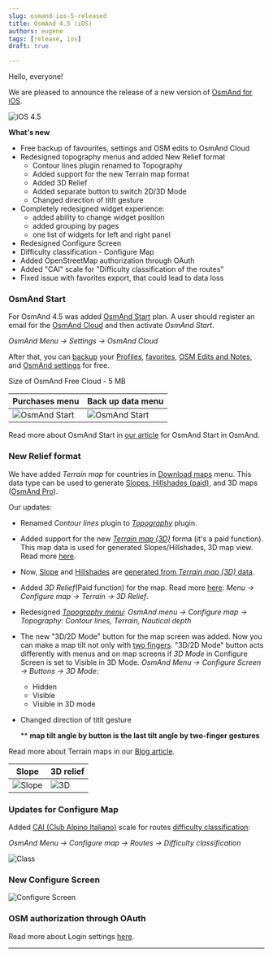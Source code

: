 ```yaml
---
slug: osmand-ios-5-released
title: OsmAnd 4.5 (iOS)
authors: eugene
tags: [release, ios]
draft: true

---
```




Hello, everyone!

We are pleased to announce the release of a new version of [OsmAnd for iOS](https://itunes.apple.com/us/app/osmand-maps-travel-navigate/id934850257).

![iOS 4.5](./img/ios-4-5.png)

<!--truncate-->

**What's new**

* Free backup of favourites, settings and OSM edits to OsmAnd Cloud
* Redesigned topography menus and added New Relief format
  * Contour lines plugin renamed to Topography
  * Added support for the new Terrain map format
  * Added 3D Relief 
  * Added separate button to switch 2D/3D Mode
  * Changed direction of titlt gesture
* Completely redesigned widget experience:
  * added ability to change widget position
  * added grouping by pages
  * one list of widgets for left and right panel
* Redesigned Configure Screen
* Difficulty classification - Configure Map
* Added OpenStreetMap authorization through OAuth 
* Added "CAI" scale for "Difficulty classification of the routes"
* Fixed issue with favorites export, that could lead to data loss


### OsmAnd Start

For OsmAnd 4.5 was added [OsmAnd Start](./start) plan. A user should register an email for the [OsmAnd Cloud](https://osmand.net/docs/user/personal/osmand-cloud) and then activate _OsmAnd Start_.

_OsmAnd Menu → Settings → OsmAnd Cloud_

After that, you can [backup](https://osmand.net/docs/user/personal/osmand-cloud#select-data-to-back-up) your [Profiles](https://osmand.net/docs/user/personal/profiles), [favorites](https://osmand.net/docs/user/personal/favorites), [OSM Edits and Notes](https://osmand.net/docs/user/plugins/osm-editing#create--modify-osm-note), and [OsmAnd settings](https://osmand.net/docs/user/personal/profiles) for free.

Size of OsmAnd Free Cloud - 5 MB

|Purchases menu|Back up data menu|
|-------|-------|
|![OsmAnd Start](./img/start.png)| ![OsmAnd Start](./img/backup-menu.png)   |

Read more about OsmAnd Start in [our article](https://osmand.net/blog/start) for OsmAnd Start in OsmAnd.

### New Relief format

We have added _Terrain map_ for countries in [Download maps](https://osmand.net/docs/user/start-with/download-maps) menu. This data type can be used to generate [Slopes, Hillshades (paid)](https://osmand.net/docs/user/purchases/android#free-and-paid-features), and 3D maps ([OsmAnd Pro](https://osmand.net/docs/user/purchases/android#pro-features)).

Our updates:
- Renamed _Contour lines_ plugin to [_Topography_](https://osmand.net/docs/user/plugins/contour-lines) plugin.
- Added support for the new [_Terrain map (3D)_](https://osmand.net/docs/user/personal/maps#map-types) forma (it's a paid function). This map data is used for generated Slopes/Hillshades, 3D map view. Read more [here](https://osmand.net/blog/terrain#terrain-map-data).
- Now, [Slope](https://osmand.net/docs/user/plugins/contour-lines#slope-map) and [Hillshades](https://osmand.net/docs/user/plugins/contour-lines#hillshade-map) are [generated from _Terrain map (3D)_ data](https://osmand.net/blog/terrain#terrain).
- Added _3D Relief_(Paid function) for the map. Read more [here](https://osmand.net/blog/terrain#3d-relief): _Menu → Configure map → Terrain → 3D Relief_.
- Redesigned [_Topography menu_](https://osmand.net/docs/user/map/configure-map-menu): _OsmAnd menu → Configure map → Topography: Contour lines, Terrain, Nautical depth_
- The new "3D/2D Mode" button for the map screen was added. Now you can make a map tilt not only with [two fingers](https://osmand.net/docs/user/map/interact-with-map#gestures). "3D/2D Mode" button acts differently with menus and on map screens if _3D Mode_ in Configure Screen is set to Visible in 3D Mode.
_OsmAnd Menu → Configure Screen → Buttons → 3D Mode_:
  - Hidden
  - Visible
  - Visible in 3D mode
- Changed direction of titlt gesture

  ** **map tilt angle by button is the last tilt angle by two-finger gestures**

Read more about Terrain maps in our [Blog article](https://osmand.net/blog/terrain).

| Slope | 3D relief|
|------|------|
|![Slope](./img/slope.png)|![3D](./img/3d_ref.png)|

### Updates for Configure Map 

Added [CAI (Club Alpino Italiano)](https://www.cai.it/) scale for routes [difficulty classification](https://montanarilife.com/2016/07/03/hiking-trail-rating-systems-italy/):

_OsmAnd Menu → Configure map → Routes → Difficulty classification_

![Class](./img/class.png)

### New Configure Screen

![Configure Screen](./img/screen.png)

### OSM authorization through OAuth

Read more about Login settings [here](https://osmand.net/docs/user/plugins/osm-editing#settings).

_________________________________________________

<LinksSocial/>
<LinksTelegram/>
<AppleStore/>